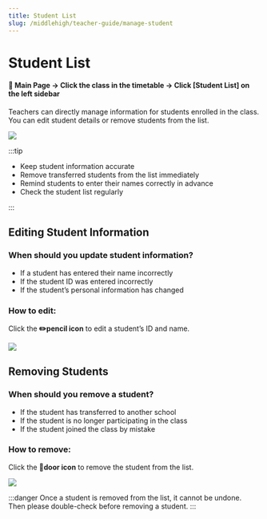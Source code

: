 ```yaml
---
title: Student List
slug: /middlehigh/teacher-guide/manage-student
---
```



# Student List

#### 📍 Main Page → Click the class in the timetable → Click [Student List] on the left sidebar

Teachers can directly manage information for students enrolled in the class. You can edit student details or remove students from the list.

<Image src="/img/en/middlehigh/teacher/08-01.jpg" size="lg" />

:::tip

- Keep student information accurate
- Remove transferred students from the list immediately
- Remind students to enter their names correctly in advance
- Check the student list regularly

:::

## Editing Student Information

### When should you update student information?

- If a student has entered their name incorrectly
- If the student ID was entered incorrectly
- If the student’s personal information has changed

### How to edit:

Click the **✏️pencil icon** to edit a student’s ID and name.

<Image src="/img/en/middlehigh/teacher/08-02.jpg" size="lg" />

## Removing Students

### When should you remove a student?

- If the student has transferred to another school
- If the student is no longer participating in the class
- If the student joined the class by mistake

### How to remove:

Click the **🚪door icon** to remove the student from the list.

<Image src="/img/en/middlehigh/teacher/08-03.jpg" size="lg" />

:::danger
Once a student is removed from the list, it cannot be undone. Then please double-check before removing a student.
:::
